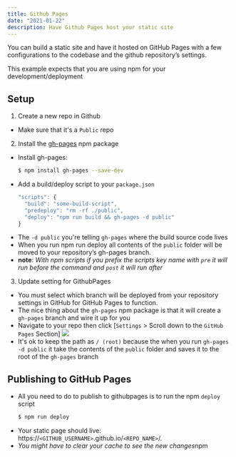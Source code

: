 ```yaml
---
title: Github Pages
date: "2021-01-22"
description: Have Github Pages host your static site
---
```


You can build a static site and have it hosted on GitHub Pages with a few configurations to the codebase and the github repository’s settings. 

This example expects that you are using npm for your development/deployment

## Setup
1. Create a new repo in Github
  - Make sure that it's a `Public` repo

2. Install the [gh-pages](https://www.npmjs.com/package/gh-pages) npm package
  - Install gh-pages:
    ```sh
    $ npm install gh-pages --save-dev
    ```
  - Add a build/deploy script to your `package.json`
    ```js
    "scripts": {
      "build": "some-build-script",
      "predeploy": "rm -rf ./public",
      "deploy": "npm run build && gh-pages -d public"
    }
    ```
  - The `-d public` you're telling `gh-pages` where the build source code lives
  - When you run npm run deploy all contents of the `public` folder will be moved to your repository’s gh-pages branch. 
  - **note**: *With npm scripts if you prefix the scripts key name with `pre` it will run before the command and `post` it will run after*

3. Update setting for GithubPages 
  - You must select which branch will be deployed from your repository settings in GitHub for GitHub Pages to function. 
  - The nice thing about the `gh-pages` npm package is that it will create a `gh-pages` branch and wire it up for you
  - Navigate to your repo then click [`Settings` > Scroll down to the `GitHub Pages` Section]
  ![](./assets/gh-pages-screenshot.png)
  - It's ok to keep the path as `/ (root)` because the when you run `gh-pages -d public` it take the contents of the `public` folder and saves it to the root of the `gh-pages` branch


## Publishing to GitHub Pages
- All you need to do to publish to githubpages is to run the npm `deploy` script
  ```sh
  $ npm run deploy
  ```
- Your static page should live: https://`<GITHUB_USERNAME>`.github.io/`<REPO_NAME>`/.
- *You might have to clear your cache to see the new changes*npm 